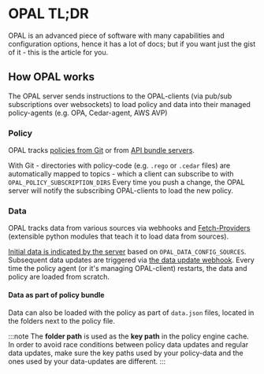 # OPAL TL;DR

OPAL is an advanced piece of software with many capabilities and configuration options, hence it has a lot of docs; but if you want just the gist of it - this is the article for you.

## How OPAL works

The OPAL server sends instructions to the OPAL-clients (via pub/sub subscriptions over websockets) to load policy and data into their managed policy-agents (e.g. OPA, Cedar-agent, AWS AVP)

### Policy

OPAL tracks [policies from Git](/tutorials/track_a_git_repo) or from [API bundle servers](/tutorials/track_an_api_bundle_server).

With Git - directories with policy-code (e.g. `.rego` or `.cedar` files) are automatically mapped to topics - which a client can subscribe to with `OPAL_POLICY_SUBSCRIPTION_DIRS`
Every time you push a change, the OPAL server will notify the subscribing OPAL-clients to load the new policy.

### Data

OPAL tracks data from various sources via webhooks and [Fetch-Providers](/tutorials/write_your_own_fetch_provider) (extensible python modules that teach it to load data from sources).

[Initial data is indicated by the server](/getting-started/running-opal/run-opal-server/data-sources) based on `OPAL_DATA_CONFIG_SOURCES`.
Subsequent data updates are triggered via [the data update webhook](/tutorials/trigger_data_updates).
Every time the policy agent (or it's managing OPAL-client) restarts, the data and policy are loaded from scratch.

#### Data as part of policy bundle

Data can also be loaded with the policy as part of `data.json` files, located in the folders next to the policy file.

:::note
The **folder path** is used as the **key path** in the policy engine cache.
In order to avoid race conditions between policy data updates and regular data updates, make sure the key paths used by your policy-data and the ones used by your data-updates are different.
:::
